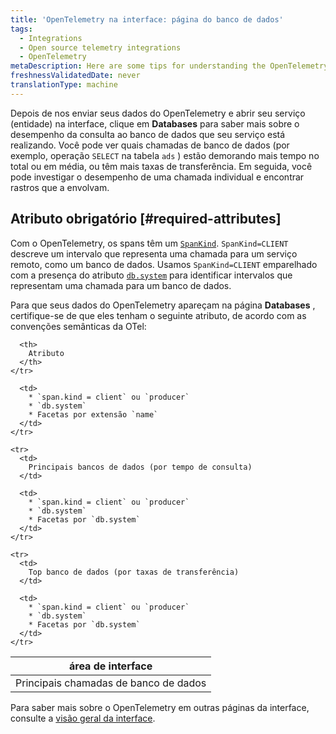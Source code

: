 ```yaml
---
title: 'OpenTelemetry na interface: página do banco de dados'
tags:
  - Integrations
  - Open source telemetry integrations
  - OpenTelemetry
metaDescription: Here are some tips for understanding the OpenTelemetry database page in the New Relic UI.
freshnessValidatedDate: never
translationType: machine
---
```


Depois de nos enviar seus dados do OpenTelemetry e abrir seu serviço (entidade) na interface, clique em <DoNotTranslate>**Databases**</DoNotTranslate> para saber mais sobre o desempenho da consulta ao banco de dados que seu serviço está realizando. Você pode ver quais chamadas de banco de dados (por exemplo, operação `SELECT` na tabela `ads` ) estão demorando mais tempo no total ou em média, ou têm mais taxas de transferência. Em seguida, você pode investigar o desempenho de uma chamada individual e encontrar rastros que a envolvam.

## Atributo obrigatório [#required-attributes]

Com o OpenTelemetry, os spans têm um [`SpanKind`](https://github.com/open-telemetry/opentelemetry-specification/blob/main/specification/trace/api.md#spankind). `SpanKind=CLIENT` descreve um intervalo que representa uma chamada para um serviço remoto, como um banco de dados. Usamos `SpanKind=CLIENT` emparelhado com a presença do atributo [`db.system`](https://github.com/open-telemetry/opentelemetry-specification/blob/main/specification/trace/semantic_conventions/database.md) para identificar intervalos que representam uma chamada para um banco de dados.

Para que seus dados do OpenTelemetry apareçam na página <DoNotTranslate>**Databases**</DoNotTranslate> , certifique-se de que eles tenham o seguinte atributo, de acordo com as convenções semânticas da OTel:

<table>
  <thead>
    <tr>
      <th style={{ width: "200px" }}>
        área de interface
      </th>

      <th>
        Atributo
      </th>
    </tr>
  </thead>

  <tbody>
    <tr>
      <td>
        Principais chamadas de banco de dados
      </td>

      <td>
        * `span.kind = client` ou `producer`
        * `db.system`
        * Facetas por extensão `name`
      </td>
    </tr>

    <tr>
      <td>
        Principais bancos de dados (por tempo de consulta)
      </td>

      <td>
        * `span.kind = client` ou `producer`
        * `db.system`
        * Facetas por `db.system`
      </td>
    </tr>

    <tr>
      <td>
        Top banco de dados (por taxas de transferência)
      </td>

      <td>
        * `span.kind = client` ou `producer`
        * `db.system`
        * Facetas por `db.system`
      </td>
    </tr>
  </tbody>
</table>

Para saber mais sobre o OpenTelemetry em outras páginas da interface, consulte a [visão geral da interface](/docs/more-integrations/open-source-telemetry-integrations/opentelemetry/view-your-data/opentelemetry-view-your-data).